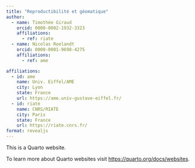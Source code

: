---
title: "Reproductibilité et géomatique"
author:
  - name: Timothée Giraud
    orcid: 0000-0002-1932-3323
    affiliations: 
      - ref: riate
  - name: Nicolas Roelandt
    orcid: 0000-0001-9698-4275
    affiliations: 
      - ref: ame

affiliations:
  - id: ame
    name: Univ. Eiffel/AME
    city: Lyon
    state: France
    url: https://ame.univ-gustave-eiffel.fr/
  - id: riate
    name: CNRS/RIATE
    city: Paris
    state: France
    url: https://riate.cnrs.fr/
format: revealjs
---

This is a Quarto website.

To learn more about Quarto websites visit <https://quarto.org/docs/websites>.
